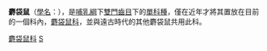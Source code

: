 {{speciesbox
| taxon = Hypsiprymnodon moschatus
| authority = [[Edward_Pierson_Ramsay|Ramsay]], 1876
| status = LR/lc
| status_system = iucn2.3
| image =Musky-rat.jpg
| image_caption =麝袋鼠
| parent_authority =[[Edward_Pierson_Ramsay|Ramsay]], 1876
| range_map = Musky Rat Kangaroo area.png
| range_map_caption = 麝香鼠袋鼠範圍
}}
'''麝袋鼠'''（[[學名|學名]]：''{{lang|en|Hypsiprymnodon moschatus}}''），是[[哺乳綱|哺乳綱]]下[[雙門齒目|雙門齒目]]下的[[單型|單科種]]，僅在近年才將其置放在目前的一個科內，[[麝袋鼠科|麝袋鼠科]]，並與遠古時代的其他麝袋鼠共用此科。

{{commons|麝袋鼠}}


{{澳洲有袋總目|M.}}
{{Taxonbar}}
[[Category:麝袋鼠科|]]
[[Category:雙門齒目|S]]
{{Marsupial-stub}}